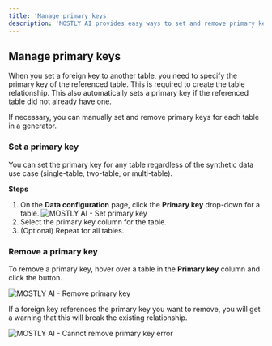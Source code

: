 ```yaml
---
title: 'Manage primary keys'
description: 'MOSTLY AI provides easy ways to set and remove primary keys for each table in a generator.'
---
```



## Manage primary keys

When you set a foreign key to another table, you need to specify the primary key of the referenced table. This is required to create the table relationship. This also automatically sets a primary key if the referenced table did not already have one.

If necessary, you can manually set and remove primary keys for each table in a generator.

### Set a primary key

You can set the primary key for any table regardless of the synthetic data use case (single-table, two-table, or multi-table).

**Steps**

1. On the **Data configuration** page, click the **Primary key** drop-down for a table.
   <Image src="/docimages/generators/set-table-relationships/primary-key-01-click-drop-down.webp" alt="MOSTLY AI - Set primary key" width={900} height={300} />
2. Select the primary key column for the table.
3. (Optional) Repeat for all tables.

### Remove a primary key

To remove a primary key, hover over a table in the **Primary key** column and click the <RemovePrimaryKey/> button.

<Image src="/docimages/generators/set-table-relationships/remove-pk-01-hover-over-table-click-x.webp" alt="MOSTLY AI - Remove primary key" width={900} height={300} />

If a foreign key references the primary key you want to remove, you will get a warning that this will break the existing relationship.

<Image src="/docimages/generators/set-table-relationships/remove-pk-02-warning-relationship-break.webp" alt="MOSTLY AI - Cannot remove primary key error" width={900} height={300} />
